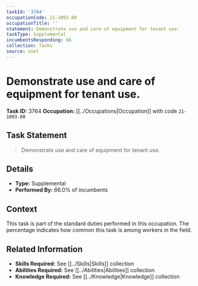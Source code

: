 ```yaml
---
taskId: '3764'
occupationCode: 21-1093.00
occupationTitle: ''
statement: Demonstrate use and care of equipment for tenant use.
taskType: Supplemental
incumbentsResponding: 66
collection: Tasks
source: onet
---
```

# Demonstrate use and care of equipment for tenant use.

**Task ID:** 3764
**Occupation:** [[../Occupations|Occupation]] with code `21-1093.00`

## Task Statement

> Demonstrate use and care of equipment for tenant use.

## Details

- **Type:** Supplemental
- **Performed By:** 66.0% of incumbents

## Context

This task is part of the standard duties performed in this occupation. The percentage indicates how common this task is among workers in the field.

## Related Information

- **Skills Required:** See [[../Skills|Skills]] collection
- **Abilities Required:** See [[../Abilities|Abilities]] collection
- **Knowledge Required:** See [[../Knowledge|Knowledge]] collection

